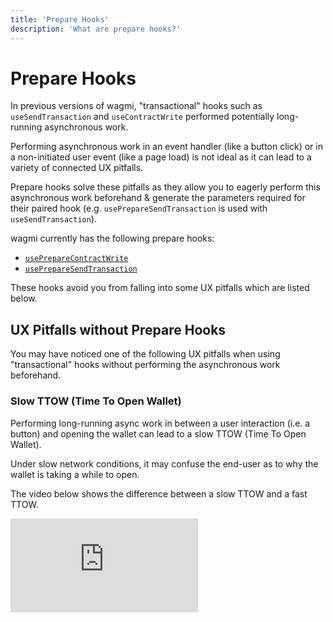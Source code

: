 ```yaml
---
title: 'Prepare Hooks'
description: 'What are prepare hooks?'
---
```


# Prepare Hooks

In previous versions of wagmi, "transactional" hooks such as `useSendTransaction` and `useContractWrite` performed potentially long-running asynchronous work.

Performing asynchronous work in an event handler (like a button click) or in a non-initiated user event (like a page load) is not ideal as it can lead to a variety of connected UX pitfalls.

Prepare hooks solve these pitfalls as they allow you to eagerly perform this asynchronous work beforehand & generate the parameters required for their paired hook (e.g. `usePrepareSendTransaction` is used with `useSendTransaction`).

wagmi currently has the following prepare hooks:

- [`usePrepareContractWrite`](/docs/prepare-hooks/usePrepareContractWrite)
- [`usePrepareSendTransaction`](/docs/hooks/usePrepareSendTransaction)

These hooks avoid you from falling into some UX pitfalls which are listed below.

## UX Pitfalls without Prepare Hooks

You may have noticed one of the following UX pitfalls when using "transactional" hooks without performing the asynchronous work beforehand.

### Slow TTOW (Time To Open Wallet)

Performing long-running async work in between a user interaction (i.e. a button) and opening the wallet can lead to a slow TTOW (Time To Open Wallet).

Under slow network conditions, it may confuse the end-user as to why the wallet is taking a while to open.

The video below shows the difference between a slow TTOW and a fast TTOW.

<div
  style={{
    position: 'relative',
    paddingBottom: '56.25%',
    marginTop: 20,
    height: 0,
  }}
>
  <iframe
    src="https://www.loom.com/embed/623e6e3e2f5e4514a7705206279daf2b"
    frameBorder="0"
    allowFullScreen
    style={{
      position: 'absolute',
      top: 0,
      left: 0,
      width: '100%',
      height: '100%',
    }}
  />
</div>

### iOS App Link Constraints

When using WalletConnect on iOS and triggering a wallet interaction (e.g. when sending a transaction or signing a message), you may experience issues where the native app is not opened as expected and a browser navigation occurs instead (as seen in the above video). For some wallets (e.g. [Rainbow](https://rainbow.me/)) this will present a fallback website, while other wallets (e.g. [MetaMask](https://metamask.io/)) will redirect to the App Store.

This issue occurs because app links on iOS will only open the native app when the following rules are followed:

- **The wallet interaction must be triggered by a user-initiated event**, e.g. in a click handler rather than on page load or in an asynchronous callback.
- **The wallet interaction must be triggered as soon as possible within the event handler.** Any preceding asynchronous work (e.g. estimating gas, resolving an ENS name, fetching a nonce) should have already completed before the event handler fires.

### No upfront validation

When using "transactional" hooks such as `useContractWrite` & `useSendTransaction`, it is not until that the user interacts with the button they will get feedback on if the transaction errored for some reason.

There are some cases where we can perform upfront validation on a contract or transaction request before the user interacts with the button (such as checking if we can still mint on a contract).

See the comparison below for when a user tries to mint a sold out NFT.

| Validating _after_ interaction                | Validating _before_ interaction                |
| --------------------------------------------- | ---------------------------------------------- |
| <img src="/docs/lazy-mint.gif" width="300" /> | <img src="/docs/eager-mint.png" width="300" /> |

By using prepare hooks, we can perform this eager validation before the button is pressed.

```tsx {5,17}
import * as React from 'react'
import { usePrepareContractWrite, useContractWrite } from 'wagmi'

export function MintNFT() {
  const { config, error, isError } = usePrepareContractWrite({
    addressOrName: '0xaf0326d92b97df1221759476b072abfd8084f9be',
    contractInterface: ['function mint()'],
    functionName: 'mint',
  })
  const { data, write } = useContractWrite(config)

  return (
    <div>
      <button disabled={!write} onClick={() => write()}>
        Mint
      </button>
      {isError && <div>Error: {error.message}</div>}
    </div>
  )
}
```
